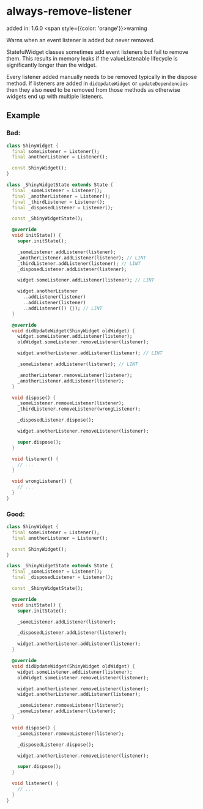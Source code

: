 # always-remove-listener
added in: 1.6.0 <span style={{color: 'orange'}}>warning</span>

Warns when an event listener is added but never removed.

StatefulWidget classes sometimes add event listeners but fail to remove them. This results in memory leaks if the valueListenable lifecycle is significantly longer than the widget.

Every listener added manually needs to be removed typically in the dispose method. If listeners are added in `didUpdateWidget` or `updateDependencies` then they also need to be removed from those methods as otherwise widgets end up with multiple listeners.

## Example
### Bad:
```dart
class ShinyWidget {
  final someListener = Listener();
  final anotherListener = Listener();

  const ShinyWidget();
}

class _ShinyWidgetState extends State {
  final _someListener = Listener();
  final _anotherListener = Listener();
  final _thirdListener = Listener();
  final _disposedListener = Listener();

  const _ShinyWidgetState();

  @override
  void initState() {
    super.initState();

    _someListener.addListener(listener);
    _anotherListener.addListener(listener); // LINT
    _thirdListener.addListener(listener); // LINT
    _disposedListener.addListener(listener);

    widget.someListener.addListener(listener); // LINT

    widget.anotherListener
      ..addListener(listener)
      ..addListener(listener)
      ..addListener(() {}); // LINT
  }

  @override
  void didUpdateWidget(ShinyWidget oldWidget) {
    widget.someListener.addListener(listener);
    oldWidget.someListener.removeListener(listener);

    widget.anotherListener.addListener(listener); // LINT

    _someListener.addListener(listener); // LINT

    _anotherListener.removeListener(listener);
    _anotherListener.addListener(listener);
  }

  void dispose() {
    _someListener.removeListener(listener);
    _thirdListener.removeListener(wrongListener);

    _disposedListener.dispose();

    widget.anotherListener.removeListener(listener);

    super.dispose();
  }

  void listener() {
    // ...
  }

  void wrongListener() {
    // ...
  }
}
```

### Good:

```dart
class ShinyWidget {
  final someListener = Listener();
  final anotherListener = Listener();

  const ShinyWidget();
}

class _ShinyWidgetState extends State {
  final _someListener = Listener();
  final _disposedListener = Listener();

  const _ShinyWidgetState();

  @override
  void initState() {
    super.initState();

    _someListener.addListener(listener);

    _disposedListener.addListener(listener);

    widget.anotherListener.addListener(listener);
  }

  @override
  void didUpdateWidget(ShinyWidget oldWidget) {
    widget.someListener.addListener(listener);
    oldWidget.someListener.removeListener(listener);

    widget.anotherListener.removeListener(listener);
    widget.anotherListener.addListener(listener);

    _someListener.removeListener(listener);
    _someListener.addListener(listener);
  }

  void dispose() {
    _someListener.removeListener(listener);

    _disposedListener.dispose();

    widget.anotherListener.removeListener(listener);

    super.dispose();
  }

  void listener() {
    // ...
  }
}
```
